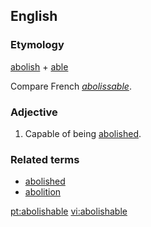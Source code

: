 ==English==

===Etymology===
[[abolish]] + [[able]]

Compare French ''[[abolissable]]''.

===Adjective===
{{en-adj}}

#Capable of being [[abolished]].
===Related terms===
* [[abolished]]
* [[abolition]]

[[pt:abolishable]]
[[vi:abolishable]]